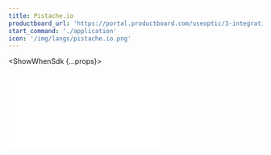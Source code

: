 ```yaml
---
title: Pistache.io
productboard_url: 'https://portal.productboard.com/useoptic/3-integrations-board/c/27-pistache-io'
start_command: './application'
icon: '/img/langs/pistache.io.png'
---
```



<FrameworksPreflight />

<ShowWhenSdk {...props}>

<iframe
  style={{width: '100%', height: 800}}
  src={frontMatter.productboard_url}
  frameBorder="0"
/>

</ShowWhenSdk>

<ShowWhenProxy {...props}>

<FrameworksProxyMode start_command="./foo" />

### Connect to Optic

Edit the `optic.yml` file created when you ran `api init`. For a proxy, you'll need to define the command to start your API and the port on which Optic should listen. Optic will tell your application to start on a specific port with the `PORT` environment variable. We recommend starting Optic on the port your project listens on today, so all of your consumers, such as tests and local clients, work without any changes.

#### Configuring optic.yml

<CodeBlock className="language-yml" children={`
tasks:
  start:
    command: ${frontMatter.start_command}
    inboundUrl: http://localhost:4000
`.trim()}>
</CodeBlock>

#### Configuring your project

```cpp title=Before
int main() {
    Pistache::Address addr(Pistache::Ipv4::any(), Pistache::Port(8000));
    auto opts = Pistache::Http::Endpoint::options()
        .threads(1);

    Http::Endpoint server(addr);
    server.init(opts);
    server.setHandler(Http::make_handler<HelloHandler>());
    server.serve();
}
```

```cpp title=After
#include <stdlib.h>
#include <string>
...

int main() {
    int port = 8000;
    if (getenv("PORT")) {
            std::string s = getenv ("PORT");
            port = std::stoi(s);
    }
    Pistache::Address addr(Pistache::Ipv4::any(), Pistache::Port(port));
    auto opts = Pistache::Http::Endpoint::options()
        .threads(1);

    Http::Endpoint server(addr);
    server.init(opts);
    server.setHandler(Http::make_handler<HelloHandler>());
    server.serve();
}
```

<br />
<br />

<FrameworksProxyValidate />

<FrameworksMidleware framework={frontMatter.title} />

</ShowWhenProxy>

## Next step: Document your first endpoint

Now Optic is integrated with your API, and you've confirmed traffic is flowing properly. Congratulations! Since you captured some traffic while testing the integration, now is a great time to [document your first endpoint](/document/baseline). 

**Having trouble?** [Open an issue on GitHub](https://github.com/opticdev/optic/issues/new)
